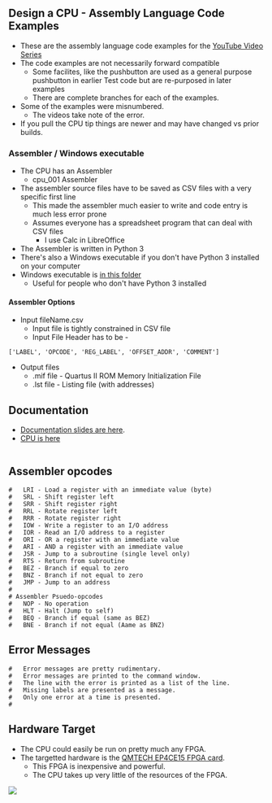 == Design a CPU - Assembly Language Code Examples ==

* These are the assembly language code examples for the [https://www.youtube.com/watch?v=ZtEJHF-pVU0&list=PLn__0BqzWEWNspQ0xkG5h-oSJ21EAet8H YouTube Video Series]
* The code examples are not necessarily forward compatible
** Some facilites, like the pushbutton are used as a general purpose pushbutton in earlier Test code but are re-purposed in later examples
** There are complete branches for each of the examples.
* Some of the examples were misnumbered.
** The videos take note of the error.
* If you pull the CPU tip things are newer and may have changed vs prior builds.

=== Assembler / Windows executable ===

* The CPU has an Assembler
** cpu_001 Assembler
* The assembler source files have to be saved as CSV files with a very specific first line
** This made the assembler much easier to write and code entry is much less error prone
** Assumes everyone has a spreadsheet program that can deal with CSV files
*** I use Calc in LibreOffice
* The Assembler is written in Python 3
* There's also a Windows executable if you don't have Python 3 installed on your computer
* Windows executable is [https://github.com/douggilliland/Design_A_CPU/tree/main/Assembler/dist in this folder]
** Useful for people who don't have Python 3 installed

==== Assembler Options ====

* Input fileName.csv
** Input file is tightly constrained in CSV file
** Input File Header has to be -
<pre>
['LABEL', 'OPCODE', 'REG_LABEL', 'OFFSET_ADDR', 'COMMENT']
</pre>
* Output files
** .mif file - Quartus II ROM Memory Initialization File
** .lst file - Listing file (with addresses)

== Documentation ==

* [https://github.com/douggilliland/Design_A_CPU/tree/main/Docs Documentation slides are here].
* [https://github.com/douggilliland/Design_A_CPU/tree/main CPU is here]

<pre>
</pre>

== Assembler opcodes ==

<pre>
#	LRI - Load a register with an immediate value (byte)
#	SRL - Shift register left
#	SRR - Shift register right
#	RRL - Rotate register left
#	RRR - Rotate register right
#	IOW - Write a register to an I/O address
#	IOR - Read an I/O address to a register
#	ORI - OR a register with an immediate value
#	ARI - AND a register with an immediate value
#	JSR - Jump to a subroutine (single level only)
#	RTS - Return from subroutine
#	BEZ - Branch if equal to zero
#	BNZ - Branch if not equal to zero
#	JMP - Jump to an address
#
# Assembler Psuedo-opcodes
#	NOP - No operation
#	HLT - Halt (Jump to self)
#	BEQ - Branch if equal (same as BEZ)
#	BNE - Branch if not equal (Aame as BNZ)
</pre>

== Error Messages ==

<pre>
#	Error messages are pretty rudimentary.
#	Error messages are printed to the command window.
#	The line with the error is printed as a list of the line.
#	Missing labels are presented as a message.
# 	Only one error at a time is presented.
#
</pre>

== Hardware Target ==

* The CPU could easily be run on pretty much any FPGA. 
* The targetted hardware is the [https://www.aliexpress.com/item/33007471265.html?spm=a2g0o.store_pc_groupList.8148356.5.2f5a77a2912sNP QMTECH EP4CE15 FPGA card].
** This FPGA is inexpensive and powerful.
** The CPU takes up very little of the resources of the FPGA.

<img src="https://raw.githubusercontent.com/douggilliland/Design_A_CPU/main/Docs/CycloneIV_Starter_Kit_P528-cropped.jpg?token=AALUDDTXH4AAMPMJKRVL2LDA5BCOI"></img>
